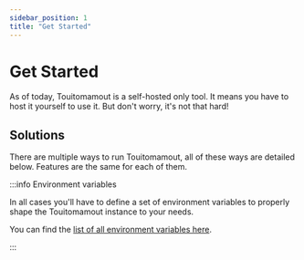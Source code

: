 ```yaml
---
sidebar_position: 1
title: "Get Started"
---
```




# Get Started

As of today, Touitomamout is a self-hosted only tool. It means you have to host it yourself to use it. But don't worry, it's not that hard!

## Solutions
There are multiple ways to run Touitomamout, all of these ways are detailed below. Features are the same for each of them.

<Platforms/>

:::info Environment variables

In all cases you'll have to define a set of environment variables to properly shape the Touitomamout instance to your needs.

You can find the [list of all environment variables here](/docs/resources/environment-variables).

:::
